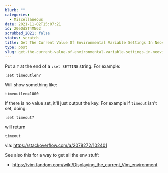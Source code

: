 ```yaml
---
blurb: ""
categories:
  - Miscellaneous
date: 2021-11-02T15:07:21
id: 20eOdST4MN62
scrubbed_2021: false
status: scratch
title: Get The Current Value Of Environmental Variable Settings In Neovim
type: post
slug: get-the-current-value-of-environmental-variable-settings-in-neovim--20eodst4mn62
---
```


Put a `?` at the end of a `:set SETTING` string. For example:

```
:set timeoutlen?
```

Will show something like:


```
timeoutlen=1000
```

If there is no value set, it'll just output the key. For example if `timeout` isn't set, doing:

```
:set timeout?
```

will return 

```
timeout
```

via: https://stackoverflow.com/a/2078272/102401


See also this for a way to get all the env stuff:

- https://vim.fandom.com/wiki/Displaying_the_current_Vim_environment